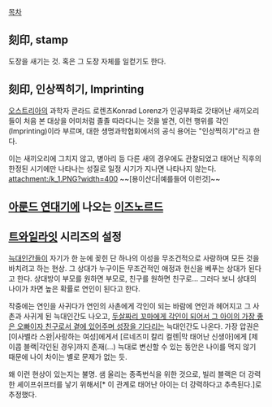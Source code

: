 [[목차]]
== 刻印, stamp ==
도장을 새기는 것. 혹은 그 도장 자체를 일컫기도 한다.

== 刻印, 인상찍히기, Imprinting ==
[[오스트리아]]의 과학자 콘라드 로렌츠Konrad Lorenz가 인공부화로 갓태어난 새끼오리들이 처음 본 대상을 어미처럼 졸졸 따라다니는 것을 발견, 이런 행위를 각인(Imprinting)이라 부르며, 대한 생명과학협회에서의 공식 용어는 "인상찍히기"라고 한다.

이는 새끼오리에 그치지 않고, 병아리 등 다른 새의 경우에도 관찰되었고 태어난 직후의 한정된 시기에만 나타나는 성질로 일정 시기가 지나면 나타나지 않는다.
attachment:/k_1.PNG?width=400
~~[용이산다|예를들어 이런것]~~

== [[아룬드 연대기]]에 나오는 [[이즈노르드]] ==

== [[트와일라잇(소설)|트와일라잇]] 시리즈의 설정 ==
[[트와일라잇(소설)#s-2.2|늑대인간]]들이 자기가 한 눈에 꽂힌 단 하나의 이성을 무조건적으로 사랑하며 모든 것을 바치려고 하는 현상. 그 상대가 누구이든 무조건적인 애정과 헌신을 베푸는 상대가 된다고 한다. 상대방이 부모를 원하면 부모로, 친구를 원하면 친구로… 그러다 보니 상대의 나이가 차면 높은 확률로 연인이 된다고 한다.

작중에는 연인을 사귀다가 연인의 사촌에게 각인이 되는 바람에 연인과 헤어지고 그 사촌과 사귀게 된 늑대인간도 나오고, [[키잡|두살짜리 꼬마에게 각인이 되어서 그 아이의 가장 좋은 오빠이자 친구로서 곁에 있어주며 성장을 기다리는]] 늑대인간도 나온다. 가장 압권은 [이사벨라 스완|사랑하는 여성]에게서 [르네즈미 칼리 컬렌|막 태어난 신생아]에게 [제이콥 블랙|각인된 경우]까지 존재(…) 늑대로 변신할 수 있는 동안은 나이를 먹지 않기 때문에 나이 차이는 별로 문제가 없는 듯.

왜 이런 현상이 있는지는 불명. 샘 울리는 종족번식을 위한 것으로, 빌리 블랙은 더 강력한 셰이프쉬프터를 낳기 위해서[* 이 관계로 태어난 아이는 더 강력하다고 추측된다.]로 추정했다.
